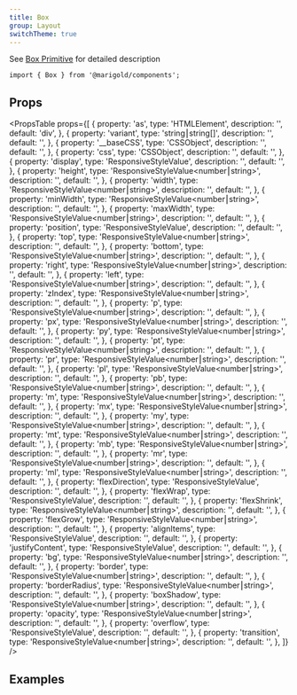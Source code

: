 ```yaml
---
title: Box
group: Layout
switchTheme: true
---
```


See [Box Primitive](../../foundation/box-primitive) for detailed description

```tsx
import { Box } from '@marigold/components';
```

## Props

<PropsTable
  props={[
    {
      property: 'as',
      type: 'HTMLElement',
      description: '',
      default: 'div',
    },
    {
      property: 'variant',
      type: 'string⎮string[]',
      description: '',
      default: '',
    },
    {
      property: '__baseCSS',
      type: 'CSSObject',
      description: '',
      default: '',
    },
    {
      property: 'css',
      type: 'CSSObject',
      description: '',
      default: '',
    },
    {
      property: 'display',
      type: 'ResponsiveStyleValue<string>',
      description: '',
      default: '',
    },
    {
      property: 'height',
      type: 'ResponsiveStyleValue<number⎮string>',
      description: '',
      default: '',
    },
    {
      property: 'width',
      type: 'ResponsiveStyleValue<number⎮string>',
      description: '',
      default: '',
    },
    {
      property: 'minWidth',
      type: 'ResponsiveStyleValue<number⎮string>',
      description: '',
      default: '',
    },
    {
      property: 'maxWidth',
      type: 'ResponsiveStyleValue<number⎮string>',
      description: '',
      default: '',
    },
    {
      property: 'position',
      type: 'ResponsiveStyleValue<string>',
      description: '',
      default: '',
    },
    {
      property: 'top',
      type: 'ResponsiveStyleValue<number⎮string>',
      description: '',
      default: '',
    },
    {
      property: 'bottom',
      type: 'ResponsiveStyleValue<number⎮string>',
      description: '',
      default: '',
    },
    {
      property: 'right',
      type: 'ResponsiveStyleValue<number⎮string>',
      description: '',
      default: '',
    },
    {
      property: 'left',
      type: 'ResponsiveStyleValue<number⎮string>',
      description: '',
      default: '',
    },
    {
      property: 'zIndex',
      type: 'ResponsiveStyleValue<number⎮string>',
      description: '',
      default: '',
    },
    {
      property: 'p',
      type: 'ResponsiveStyleValue<number⎮string>',
      description: '',
      default: '',
    },
    {
      property: 'px',
      type: 'ResponsiveStyleValue<number⎮string>',
      description: '',
      default: '',
    },
    {
      property: 'py',
      type: 'ResponsiveStyleValue<number⎮string>',
      description: '',
      default: '',
    },
    {
      property: 'pt',
      type: 'ResponsiveStyleValue<number⎮string>',
      description: '',
      default: '',
    },
    {
      property: 'pr',
      type: 'ResponsiveStyleValue<number⎮string>',
      description: '',
      default: '',
    },
    {
      property: 'pl',
      type: 'ResponsiveStyleValue<number⎮string>',
      description: '',
      default: '',
    },
    {
      property: 'pb',
      type: 'ResponsiveStyleValue<number⎮string>',
      description: '',
      default: '',
    },
    {
      property: 'm',
      type: 'ResponsiveStyleValue<number⎮string>',
      description: '',
      default: '',
    },
    {
      property: 'mx',
      type: 'ResponsiveStyleValue<number⎮string>',
      description: '',
      default: '',
    },
    {
      property: 'my',
      type: 'ResponsiveStyleValue<number⎮string>',
      description: '',
      default: '',
    },
    {
      property: 'mt',
      type: 'ResponsiveStyleValue<number⎮string>',
      description: '',
      default: '',
    },
    {
      property: 'mb',
      type: 'ResponsiveStyleValue<number⎮string>',
      description: '',
      default: '',
    },
    {
      property: 'mr',
      type: 'ResponsiveStyleValue<number⎮string>',
      description: '',
      default: '',
    },
    {
      property: 'ml',
      type: 'ResponsiveStyleValue<number⎮string>',
      description: '',
      default: '',
    },
    {
      property: 'flexDirection',
      type: 'ResponsiveStyleValue<string>',
      description: '',
      default: '',
    },
    {
      property: 'flexWrap',
      type: 'ResponsiveStyleValue<string>',
      description: '',
      default: '',
    },
    {
      property: 'flexShrink',
      type: 'ResponsiveStyleValue<number⎮string>',
      description: '',
      default: '',
    },
    {
      property: 'flexGrow',
      type: 'ResponsiveStyleValue<number⎮string>',
      description: '',
      default: '',
    },
    {
      property: 'alignItems',
      type: 'ResponsiveStyleValue<string>',
      description: '',
      default: '',
    },
    {
      property: 'justifyContent',
      type: 'ResponsiveStyleValue<string>',
      description: '',
      default: '',
    },
    {
      property: 'bg',
      type: 'ResponsiveStyleValue<number⎮string>',
      description: '',
      default: '',
    },
    {
      property: 'border',
      type: 'ResponsiveStyleValue<number⎮string>',
      description: '',
      default: '',
    },
    {
      property: 'borderRadius',
      type: 'ResponsiveStyleValue<number⎮string>',
      description: '',
      default: '',
    },
    {
      property: 'boxShadow',
      type: 'ResponsiveStyleValue<number⎮string>',
      description: '',
      default: '',
    },
    {
      property: 'opacity',
      type: 'ResponsiveStyleValue<number⎮string>',
      description: '',
      default: '',
    },
    {
      property: 'overflow',
      type: 'ResponsiveStyleValue<string>',
      description: '',
      default: '',
    },
    {
      property: 'transition',
      type: 'ResponsiveStyleValue<number⎮string>',
      description: '',
      default: '',
    },
  ]}
/>

## Examples

```tsx preview file=components/Box/box-success.demo.tsx

```

```tsx preview file=components/Box/box-basic.demo.tsx

```

```tsx preview file=components/Box/button-box.demo.tsx

```

```tsx preview file=components/Box/box-text.demo.tsx

```
